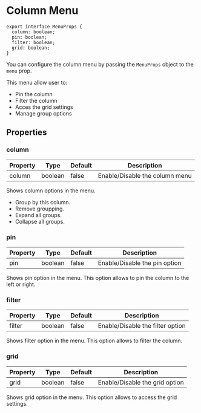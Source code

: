 # Column Menu

```tsx
export interface MenuProps {
  column: boolean;
  pin: boolean;
  filter: boolean;
  grid: boolean;
}
```

You can configure the column menu by passing the `MenuProps` object to the `menu` prop.

This menu allow user to:

- Pin the column
- Filter the column
- Acces the grid settings
- Manage group options

## Properties

### column

| Property | Type    | Default | Description |
| -------- | ------- | ------- | ----------- |
| column   | boolean | false    | Enable/Disable the column menu |

Shows column options in the menu.

- Group by this column.
- Remove groupping.
- Expand all groups.
- Collapse all groups.

### pin

| Property | Type    | Default | Description |
| -------- | ------- | ------- | ----------- |
| pin      | boolean | false    | Enable/Disable the pin option |

Shows pin option in the menu. This option allows to pin the column to the left or right.

### filter

| Property | Type    | Default | Description |
| -------- | ------- | ------- | ----------- |
| filter   | boolean | false    | Enable/Disable the filter option |

Shows filter option in the menu. This option allows to filter the column.

### grid

| Property | Type    | Default | Description |
| -------- | ------- | ------- | ----------- |
| grid     | boolean | false    | Enable/Disable the grid option |

Shows grid option in the menu. This option allows to access the grid settings.
